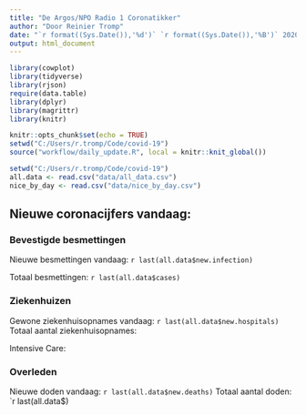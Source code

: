 ```yaml
---
title: "De Argos/NPO Radio 1 Coronatikker"
author: "Door Reinier Tromp"
date: "`r format((Sys.Date()),'%d')` `r format((Sys.Date()),'%B')` 2020"
output: html_document
---
```

  
```r
library(cowplot)
library(tidyverse)
library(rjson)
require(data.table)
library(dplyr)
library(magrittr)
library(knitr)
```

```r
knitr::opts_chunk$set(echo = TRUE)
setwd("C:/Users/r.tromp/Code/covid-19")
source("workflow/daily_update.R", local = knitr::knit_global())
```

```r
setwd("C:/Users/r.tromp/Code/covid-19")
all.data <- read.csv("data/all_data.csv")
nice_by_day <- read.csv("data/nice_by_day.csv")
```

## Nieuwe coronacijfers vandaag:
### Bevestigde besmettingen
Nieuwe besmettingen vandaag: `r last(all.data$new.infection)`

Totaal besmettingen: `r last(all.data$cases)`

### Ziekenhuizen
Gewone ziekenhuisopnames vandaag: `r last(all.data$new.hospitals)`
Totaal aantal ziekenhuisopnames: 
  
Intensive Care:

### Overleden
Nieuwe doden vandaag: `r last(all.data$new.deaths)` 
Totaal aantal doden: `r last(all.data$)
